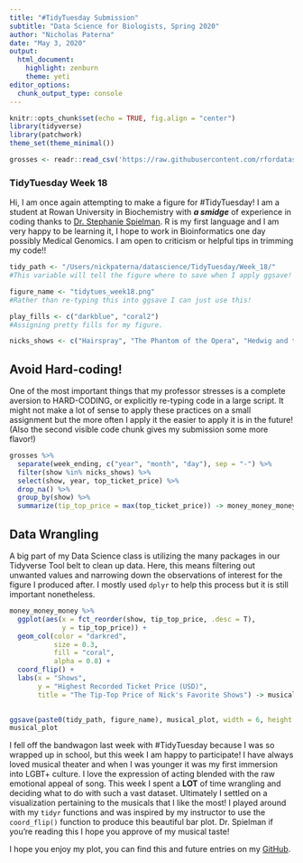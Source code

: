 ```yaml
---
title: "#TidyTuesday Submission"
subtitle: "Data Science for Biologists, Spring 2020"
author: "Nicholas Paterna"
date: "May 3, 2020"
output:
  html_document:
    highlight: zenburn
    theme: yeti
editor_options: 
  chunk_output_type: console
---
```


```r
knitr::opts_chunk$set(echo = TRUE, fig.align = "center")
library(tidyverse)
library(patchwork)
theme_set(theme_minimal())

grosses <- readr::read_csv('https://raw.githubusercontent.com/rfordatascience/tidytuesday/master/data/2020/2020-04-28/grosses.csv', guess_max = 40000)

```

### TidyTuesday Week 18
Hi, I am once again attempting to make a figure for #TidyTuesday! I am a student at Rowan University in Biochemistry with **_a smidge_** of experience in coding thanks to [Dr. Stephanie Spielman](https://twitter.com/stephspiel). R is my first language and I am very happy to be learning it, I hope to work in Bioinformatics one day possibly Medical Genomics. I am open to criticism or helpful tips in trimming my code!!

```r

tidy_path <- "/Users/nickpaterna/datascience/TidyTuesday/Week_18/"
#This variable will tell the figure where to save when I apply ggsave!

figure_name <- "tidytues_week18.png"
#Rather than re-typing this into ggsave I can just use this!

play_fills <- c("darkblue", "coral2")
#Assigning pretty fills for my figure.

nicks_shows <- c("Hairspray", "The Phantom of the Opera", "Hedwig and the Angry Inch", "Wicked", "Frozen", "Hamilton", "Shrek the Musical", "Into the Woods", "Grease", "Cats", "Les Miserables", "Little Shop of Horrors", "The Little Mermaid", "Mean Girls", "Legally Blonde", "Aida", "Jersey Boys", "The Rocky Horror Show", "Sweeney Todd", "Kinky Boots", "Rent", "The Lion King", "Mamma Mia!", "Moulin Rouge! The Musical!")

```

## Avoid Hard-coding!
One of the most important things that my professor stresses is a complete aversion to HARD-CODING, or explicitly re-typing code in a large script. It might not make a lot of sense to apply these practices on a small assignment but the more often I apply it the easier to apply it is in the future! (Also the second visible code chunk gives my submission some more flavor!)

```r
grosses %>%
  separate(week_ending, c("year", "month", "day"), sep = "-") %>%
  filter(show %in% nicks_shows) %>%
  select(show, year, top_ticket_price) %>%
  drop_na() %>%
  group_by(show) %>%
  summarize(tip_top_price = max(top_ticket_price)) -> money_money_money

```

## Data Wrangling
A big part of my Data Science class is utilizing the many packages in our Tidyverse Tool belt to clean up data. Here, this means filtering out unwanted values and narrowing down the observations of interest for the figure I produced after. I mostly used `dplyr` to help this process but it is still important nonetheless.

```r
money_money_money %>%  
  ggplot(aes(x = fct_reorder(show, tip_top_price, .desc = T), 
             y = tip_top_price)) +
  geom_col(color = "darkred",
           size = 0.3,
           fill = "coral",
           alpha = 0.8) +
  coord_flip() +
  labs(x = "Shows",
       y = "Highest Recorded Ticket Price (USD)",
       title = "The Tip-Top Price of Nick's Favorite Shows") -> musical_plot
  

ggsave(paste0(tidy_path, figure_name), musical_plot, width = 6, height = 4)
musical_plot
```

I fell off the bandwagon last week with #TidyTuesday because I was so wrapped up in school, but this week I am happy to participate! I have always loved musical theater and when I was younger it was my first immersion into LGBT+ culture. I love the expression of acting blended with the raw emotional appeal of song. This week I spent a **LOT** of time wrangling and deciding what to do with such a vast dataset. Ultimately I settled on a visualization pertaining to the musicals that I like the most! I played around with my `tidyr` functions and was inspired by my instructor to use the `coord_flip()` function to produce this beautiful bar plot. Dr. Spielman if you're reading this I hope you approve of my musical taste!

I hope you enjoy my plot, you can find this and future entries on my [GitHub](https://github.com/npaterna/datascience/tree/master/TidyTuesday).

